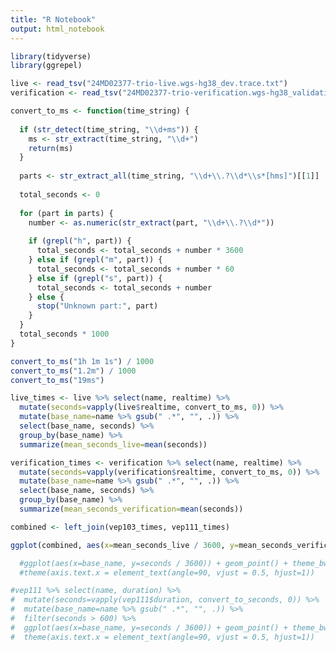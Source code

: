 ```yaml
---
title: "R Notebook"
output: html_notebook
---
```


```r
library(tidyverse)
library(ggrepel)
```

```r
live <- read_tsv("24MD02377-trio-live.wgs-hg38_dev.trace.txt")
verification <- read_tsv("24MD02377-trio-verification.wgs-hg38_validation_2024.trace.txt")
```

```r
convert_to_ms <- function(time_string) {
  
  if (str_detect(time_string, "\\d+ms")) {
    ms <- str_extract(time_string, "\\d+")
    return(ms)
  }
  
  parts <- str_extract_all(time_string, "\\d+\\.?\\d*\\s*[hms]")[[1]]
  
  total_seconds <- 0
  
  for (part in parts) {
    number <- as.numeric(str_extract(part, "\\d+\\.?\\d*"))
    
    if (grepl("h", part)) {
      total_seconds <- total_seconds + number * 3600
    } else if (grepl("m", part)) {
      total_seconds <- total_seconds + number * 60
    } else if (grepl("s", part)) {
      total_seconds <- total_seconds + number
    } else {
      stop("Unknown part:", part)
    }
  }
  total_seconds * 1000
}

convert_to_ms("1h 1m 1s") / 1000
convert_to_ms("1.2m") / 1000
convert_to_ms("19ms")
```


```r
live_times <- live %>% select(name, realtime) %>% 
  mutate(seconds=vapply(live$realtime, convert_to_ms, 0)) %>%
  mutate(base_name=name %>% gsub(" .*", "", .)) %>%
  select(base_name, seconds) %>%
  group_by(base_name) %>%
  summarize(mean_seconds_live=mean(seconds))

verification_times <- verification %>% select(name, realtime) %>% 
  mutate(seconds=vapply(verification$realtime, convert_to_ms, 0)) %>%
  mutate(base_name=name %>% gsub(" .*", "", .)) %>%
  select(base_name, seconds) %>%
  group_by(base_name) %>%
  summarize(mean_seconds_verification=mean(seconds))

combined <- left_join(vep103_times, vep111_times)

ggplot(combined, aes(x=mean_seconds_live / 3600, y=mean_seconds_verification / 3600, label=base_name)) + geom_point() + geom_label_repel() + theme_bw()

  #ggplot(aes(x=base_name, y=seconds / 3600)) + geom_point() + theme_bw() +
  #theme(axis.text.x = element_text(angle=90, vjust = 0.5, hjust=1))

#vep111 %>% select(name, duration) %>% 
#  mutate(seconds=vapply(vep111$duration, convert_to_seconds, 0)) %>%
#  mutate(base_name=name %>% gsub(" .*", "", .)) %>%
#  filter(seconds > 600) %>%
#  ggplot(aes(x=base_name, y=seconds / 3600)) + geom_point() + theme_bw() +
#  theme(axis.text.x = element_text(angle=90, vjust = 0.5, hjust=1))
```


